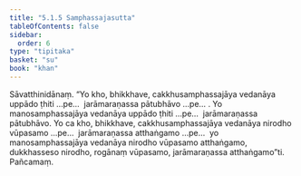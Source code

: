 ```yaml
---
title: "5.1.5 Samphassajasutta"
tableOfContents: false
sidebar:
  order: 6
type: "tipitaka"
basket: "su"
book: "khan"
---
```



<DynamicBreadcrumb />

<Division number="316" book="khan" bookNo="13" page="191">

<Paragraph number="1076" book="khan">
Sāvatthinidānaṃ. “Yo kho, bhikkhave, cakkhusamphassajāya vedanāya uppādo ṭhiti …pe…  jarāmaraṇassa pātubhāvo …pe… .
</Paragraph>

<Paragraph number="1077" book="khan">
Yo manosamphassajāya vedanāya uppādo ṭhiti …pe…  jarāmaraṇassa pātubhāvo. Yo ca kho, bhikkhave, cakkhusamphassajāya vedanāya nirodho vūpasamo …pe…  jarāmaraṇassa atthaṅgamo …pe…  yo manosamphassajāya vedanāya nirodho vūpasamo atthaṅgamo, dukkhasseso nirodho, rogānaṃ vūpasamo, jarāmaraṇassa atthaṅgamo”ti.

</Paragraph>
</Division>

<Paragraph number="1078" type="center" book="khan">
Pañcamaṃ.
</Paragraph>